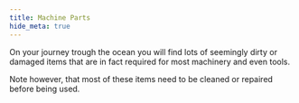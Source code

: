 ```yaml
---
title: Machine Parts
hide_meta: true
---
```


On your journey trough the ocean
you will find lots of seemingly
dirty or damaged items that are
in fact required for most machinery
and even tools.


Note however, that most of these items
need to be cleaned or repaired before
being used.
